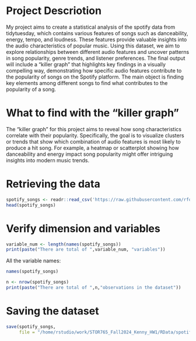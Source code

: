 # Project Descriotion
My project aims to create a statistical analysis of the spotify data from tidytuesday, which contains various features 
of songs such as danceability, energy, tempo, and loudness.
These features provide valuable insights into the audio characteristics of popular music. Using this dataset, we aim to explore 
relationships between different audio features and uncover patterns in song popularity, 
genre trends, and listener preferences. The final output will include a "killer graph" that highlights key findings in a visually 
compelling way, demonstrating how specific audio features contribute to the popularity of songs on the Spotify platform.
The main object is finding key elements among different songs to find what contributes to the popularity of a song.

# What to find with the "killer graph"
The "killer graph" for this project aims to reveal how song characteristics correlate with their popularity. 
Specifically, the goal is to visualize clusters or trends that show which combination of audio 
features is most likely to produce a hit song.
For example, a heatmap or scatterplot showing how danceability and energy impact song popularity might offer intriguing 
insights into modern music trends.

# Retrieving the data

```r
spotify_songs <- readr::read_csv('https://raw.githubusercontent.com/rfordatascience/tidytuesday/master/data/2020/2020-01-21/spotify_songs.csv')
head(spotify_songs)
```

# Verify dimension and variables

```r
variable_num <- length(names(spotify_songs))
print(paste("There are total of ",variable_num, "variables"))
```

All the variable names:

```r
names(spotify_songs)
```


```r
n <- nrow(spotify_songs)
print(paste("There are total of ",n,"observations in the dataset"))
```



# Saving the dataset

```r
save(spotify_songs, 
     file = "/home/rstudio/work/STOR765_Fall2024_Kenny_HW1/RData/spotify.RData ")
```





